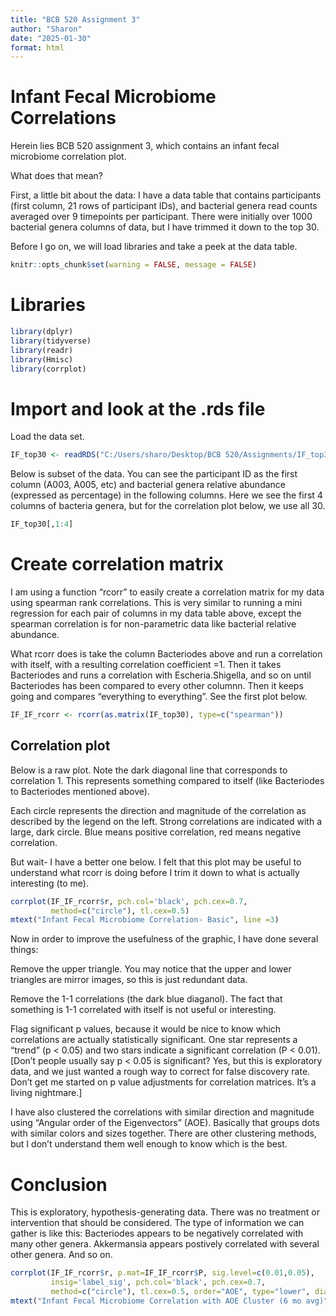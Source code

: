 ```yaml
---
title: "BCB 520 Assignment 3"
author: "Sharon"
date: "2025-01-30"
format: html
---
```


# Infant Fecal Microbiome Correlations

Herein lies BCB 520 assignment 3, which contains an infant fecal microbiome correlation plot.

What does that mean?

First, a little bit about the data: I have a data table that contains participants (first column, 21 rows of participant IDs), and bacterial genera read counts averaged over 9 timepoints per participant. There were initially over 1000 bacterial genera columns of data, but I have trimmed it down to the top 30.

Before I go on, we will load libraries and take a peek at the data table.

```r
knitr::opts_chunk$set(warning = FALSE, message = FALSE)
```

# Libraries

```r
library(dplyr)
library(tidyverse)
library(readr)
library(Hmisc)
library(corrplot)
```

# Import and look at the .rds file

Load the data set.

```r
IF_top30 <- readRDS("C:/Users/sharo/Desktop/BCB 520/Assignments/IF_top30.rds")
```

Below is subset of the data. You can see the participant ID as the first column (A003, A005, etc) and bacterial genera relative abundance (expressed as percentage) in the following columns. Here we see the first 4 columns of bacteria genera, but for the correlation plot below, we use all 30.

```r
IF_top30[,1:4]
```

# Create correlation matrix

I am using a function "rcorr" to easily create a correlation matrix for my data using spearman rank correlations. This is very similar to running a mini regression for each pair of columns in my data table above, except the spearman correlation is for non-parametric data like bacterial relative abundance. 

What rcorr does is take the column Bacteriodes above and run a correlation with itself, with a resulting correlation coefficient =1. Then it takes Bacteriodes and runs a correlation with Escheria.Shigella, and so on until Bacteriodes has been compared to every other columnn. Then it keeps going and compares "everything to everything". See the first plot below.

```r
IF_IF_rcorr <- rcorr(as.matrix(IF_top30), type=c("spearman"))
```

## Correlation plot 

Below is a raw plot. Note the dark diagonal line that corresponds to correlation 1. This represents something compared to itself (like Bacteriodes to Bacteriodes mentioned above).

Each circle represents the direction and magnitude of the correlation as described by the legend on the left. Strong correlations are indicated with a large, dark circle. Blue means positive correlation, red means negative correlation.

But wait- I have a better one below. I felt that this plot may be useful to understand what rcorr is doing before I trim it down to what is actually interesting (to me).

```r
corrplot(IF_IF_rcorr$r, pch.col='black', pch.cex=0.7,
         method=c("circle"), tl.cex=0.5)
mtext("Infant Fecal Microbiome Correlation- Basic", line =3)
```
Now in order to improve the usefulness of the graphic, I have done several things:

Remove the upper triangle. You may notice that the upper and lower triangles are mirror images, so this is just redundant data.

Remove the 1-1 correlations (the dark blue diaganol). The fact that something is 1-1 correlated with itself is not useful or interesting.

Flag significant p values, because it would be nice to know which correlations are actually statistically significant. One star represents a "trend" (p < 0.05) and two stars indicate a significant correlation (P < 0.01). [Don't people usually say p < 0.05 is significant? Yes, but this is exploratory data, and we just wanted a rough way to correct for false discovery rate. Don't get me started on p value adjustments for correlation matrices. It's a living nightmare.]

I have also clustered the correlations with similar direction and magnitude using "Angular order of the Eigenvectors" (AOE). Basically that groups dots with similar colors and sizes together. There are other clustering methods, but I don't understand them well enough to know which is the best.

# Conclusion

This is exploratory, hypothesis-generating data. There was no treatment or intervention that should be considered. The type of information we can gather is like this: Bacteriodes appears to be negatively correlated with many other genera. Akkermansia appears postively correlated with several other genera. And so on.

```r
corrplot(IF_IF_rcorr$r, p.mat=IF_IF_rcorr$P, sig.level=c(0.01,0.05), 
         insig='label_sig', pch.col='black', pch.cex=0.7,
         method=c("circle"), tl.cex=0.5, order="AOE", type="lower", diag = F)
mtext("Infant Fecal Microbiome Correlation with AOE Cluster (6 mo avg)", line =3)
```



